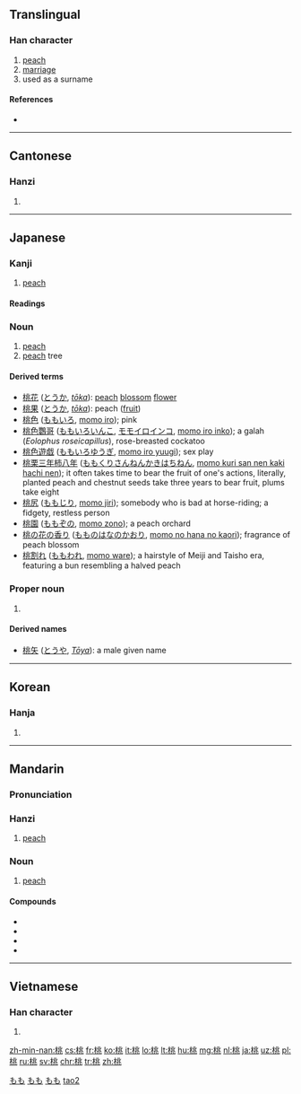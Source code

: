 ==Translingual==

===Han character===
{{Han char|rn=75|rad=木|as=06|sn=10|four=4291<sub>3</sub>|canj=木中一人 (DLMO)}}

# [[peach]]
# [[marriage]]
# used as a surname

====References====
* {{Han ref|kx=0525.040|dkj=14757|dj=0913.080|hdz=21202.070|uh=6843|ud=26691|bh=AEE7|bd=44775}}

----

==Cantonese==

===Hanzi===
{{yue-hanzi|jyut=tou4|y=tou4}}

# {{defn|lang=yue|sort=木06}}

----

==Japanese==

===Kanji===
{{ja-kanji|grade=c|rs=木06}}

# [[peach]]

====Readings====
{{ja-readings
|kanon=[[とう]] (tō), {{qualifier|historical}} [[たう]] (tau)
|kun=[[もも]] (momo)
}}

===Noun===
{{ja-noun|もも|kata=モモ}}

# [[peach]]
# [[peach]] tree

====Derived terms====
* [[桃花]] ([[とうか]], ''[[tōka]]''): [[peach]] [[blossom]] [[flower]]
* [[桃果]] ([[とうか]], ''[[tōka]]''): peach ([[fruit]])
* [[桃色]] ([[ももいろ]], [[momo iro]]); pink
* [[桃色鸚哥]] ([[ももいろいんこ]], [[モモイロインコ]], [[momo iro inko]]); a galah (''Eolophus roseicapillus''), rose-breasted cockatoo
* [[桃色遊戯]] ([[ももいろゆうぎ]], [[momo iro yuugi]]); sex play
* [[桃栗三年柿八年]] ([[ももくりさんねんかきはちねん]], [[momo kuri san nen kaki hachi nen]]); it often takes time to bear the fruit of one's actions, literally, planted peach and chestnut seeds take three years to bear fruit, plums take eight
* [[桃尻]] ([[ももじり]], [[momo jiri]]); somebody who is bad at horse-riding; a fidgety, restless person
* [[桃園]] ([[ももぞの]], [[momo zono]]); a peach orchard
* [[桃の花の香り]] ([[もものはなのかおり]], [[momo no hana no kaori]]); fragrance of peach blossom
* [[桃割れ]] ([[ももわれ]], [[momo ware]]); a hairstyle of Meiji and Taisho era, featuring a bun resembling a halved peach

===Proper noun===
{{ja-pos|proper|もも}}

# {{given name|female|lang=ja|sort=もも}}

====Derived names====
* [[桃矢]] ([[とうや]], ''[[Tōya]]''): a male given name

[[Category:1000 Japanese basic words|もも]]
[[Category:ja:Fruits|もも]]
[[Category:ja:Trees|もも]]

----

==Korean==

===Hanja===
{{ko-hanja|hangeul=도|eumhun=|rv=do|mr=to|y=to}}

# {{defn|lang=ko|sort=木06}}

----

==Mandarin==
{{zh-hanzi-box|[[桃]]}}

===Pronunciation===
{{Pinyin-IPA|táo|a=Zh-táo.ogg}}

===Hanzi===
{{cmn-hanzi|pin=[[táo]] ([[tao2]])|wg=t'ao<sup>2</sup>}}

# [[peach]]

===Noun===
{{cmn-noun|ts|pin=táo|pint=tao2}}

# [[peach]]

====Compounds====
* {{l|zh|蟠桃|tr=pántáo}}
* {{l|zh|桃子|tr=táozi}}
* {{l|zh|仙桃|tr=xiāntáo}}
* {{l|zh|油桃|tr=yóutáo}}

[[Category:zh:Fruits|tao2]]

----

==Vietnamese==

===Han character===
{{vi-hantu|[[đào]], [[hồng]]|rs=木06}}

# {{defn|lang=vi|sort=木06}}

[[zh-min-nan:桃]]
[[cs:桃]]
[[fr:桃]]
[[ko:桃]]
[[it:桃]]
[[lo:桃]]
[[lt:桃]]
[[hu:桃]]
[[mg:桃]]
[[nl:桃]]
[[ja:桃]]
[[uz:桃]]
[[pl:桃]]
[[ru:桃]]
[[sv:桃]]
[[chr:桃]]
[[tr:桃]]
[[zh:桃]]